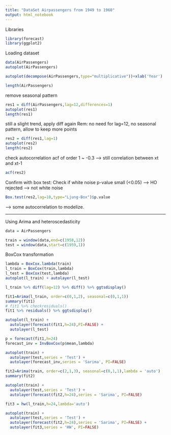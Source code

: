 ```yaml
---
title: "DataSet Airpassengers from 1949 to 1960"
output: html_notebook
---
```


Libraries
```r
library(forecast)
library(ggplot2)
```

Loading dataset
```r
data(AirPassengers)
autoplot(AirPassengers)
```


```r
autoplot(decompose(AirPassengers,type="multiplicative"))+xlab('Year')
```

```r
length(AirPassengers)
```

remove seasonal pattern
```r
res1 = diff(AirPassengers,lag=12,differences=1)
autoplot(res1)
length(res1)
```

still a slight trend, apply diff again 
Rem: no need for lag=12, no seasonal pattern, allow to keep more points
```r
res2 = diff(res1,lag=1)
autoplot(res2)
length(res2)
```

check autocorrelation
acf of order 1 ~ -0.3 --> still correlation between xt and xt-1
```r
acf(res2)
```

Confirm with box test:
Check if white noise
p-value small (<0.05) --> HO rejected --> not white noise
```r
Box.test(res2,lag=10,type="Ljung-Box")$p.value
```

--> some autocorrelation to modelize.


********************************************************

Using Arima and heteroscedasticity

```r
data = AirPassengers

train = window(data,end=c(1958,12))
test = window(data,start=c(1959,1))

```

BoxCox transformation

```r
lambda = BoxCox.lambda(train)
l_train = BoxCox(train,lambda)
l_test = BoxCox(test,lambda)
autoplot(l_train) + autolayer(l_test)
```

```r
l_train %>% diff(lag=12) %>% diff() %>% ggtsdisplay()

```

```r
fit1=Arima(l_train, order=c(0,1,2), seasonal=c(0,1,1))
summary(fit1)
# fit1 %>% checkresiduals()
fit1 %>% residuals() %>% ggtsdisplay()
```

```r
autoplot(l_train) +
  autolayer(forecast(fit1,h=24),PI=FALSE) + 
  autolayer(l_test)
```


```r
p = forecast(fit1,h=24)
forecast_inv = InvBoxCox(p$mean,lambda)

autoplot(train) +
  autolayer(test,series = 'Test') + 
  autolayer(forecast_inv,series = 'Sarima', PI=FALSE) 


```




```r
fit2=Arima(train, order=c(2,1,3), seasonal=c(0,1,1),lambda = 'auto')
summary(fit2)
```

```r
autoplot(train) +
  autolayer(test,series = 'Test') + 
  autolayer(forecast(fit2,h=24),series = 'Sarima', PI=FALSE) 
```


```r
fit3 = hw(l_train,h=24,lambda='auto')
```

```r
autoplot(train) +
  autolayer(test,series = 'Test') + 
  autolayer(forecast(fit2,h=24),series = 'Sarima', PI=FALSE) +
  autolayer(fit3,series = 'HW', PI=FALSE) 
```

